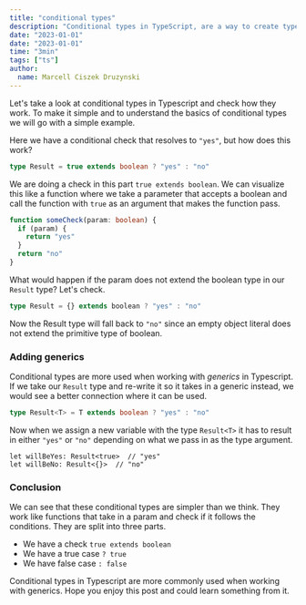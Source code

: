 ```yaml
---
title: "conditional types"
description: "Conditional types in TypeScript, are a way to create types based on other types. Let's see how we can use them to create a type that is either a string or a number or whatever."
date: "2023-01-01"
date: "2023-01-01"
time: "3min"
tags: ["ts"]
author:
  name: Marcell Ciszek Druzynski
---
```


Let's take a look at conditional types in Typescript and check how they work.
To make it simple and to understand the basics of conditional types we will go with a simple example.

Here we have a conditional check that resolves to `"yes"`, but how does this work?

```ts
type Result = true extends boolean ? "yes" : "no"
```

We are doing a check in this part `true extends boolean`.
We can visualize this like a function where we take a parameter that accepts a boolean and call the function with `true` as an argument that makes the function pass.

```ts
function someCheck(param: boolean) {
  if (param) {
    return "yes"
  }
  return "no"
}
```

What would happen if the param does not extend the boolean type in our `Result` type? Let's check.

```ts
type Result = {} extends boolean ? "yes" : "no"
```

Now the Result type will fall back to `"no"` since an empty object literal does not extend the primitive type of boolean.

### Adding generics

Conditional types are more used when working with _generics_ in Typescript.
If we take our `Result` type and re-write it so it takes in a generic instead, we would see a better connection where it can be used.

```ts
type Result<T> = T extends boolean ? "yes" : "no"
```

Now when we assign a new variable with the type `Result<T>`
it has to result in either `"yes"` or `"no"` depending on what we pass in as the type argument.

```true
let willBeYes: Result<true>  // "yes"
let willBeNo: Result<{}>  // "no"
```

### Conclusion

We can see that these conditional types are simpler than we think.
They work like functions that take in a param and check if it follows the conditions.
They are split into three parts.

- We have a check `true extends boolean`
- We have a true case `? true`
- We have false case `: false`

Conditional types in Typescript are more commonly used when working with generics.
Hope you enjoy this post and could learn something from it.
